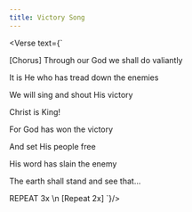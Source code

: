```yaml
---
title: Victory Song
---
```



<Verse text={`

[Chorus]
Through our God we shall do valiantly

It is He who has tread down the enemies

We will sing and shout His victory

Christ is King!


For God has won the victory 

And set His people free

His word has slain the enemy

The earth shall stand and see that...

REPEAT 3x
\n
[Repeat 2x]
`}/>
